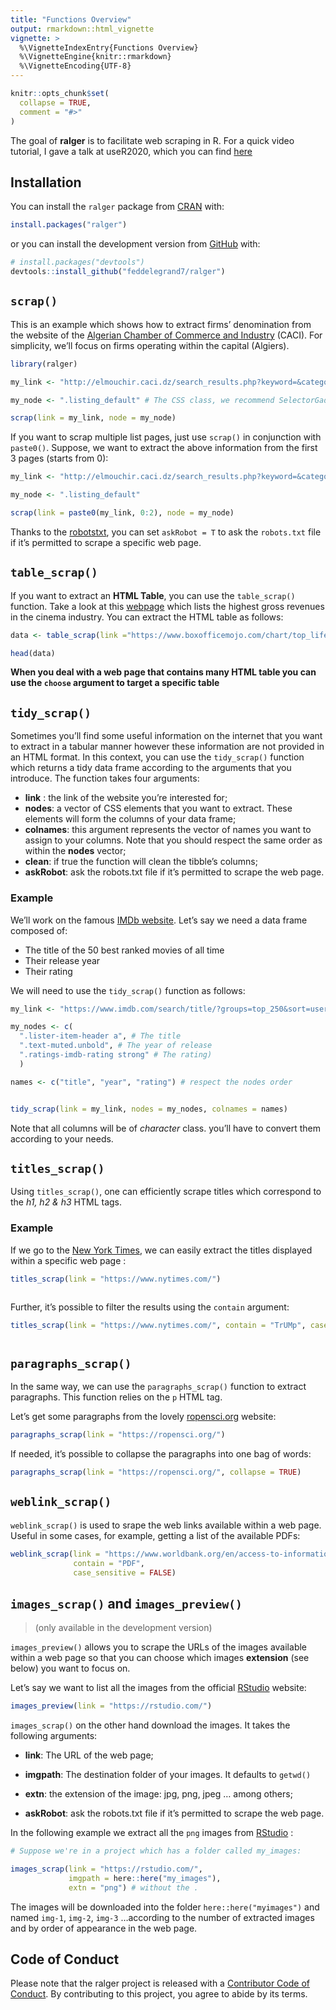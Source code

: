 ```yaml
---
title: "Functions Overview"
output: rmarkdown::html_vignette
vignette: >
  %\VignetteIndexEntry{Functions Overview}
  %\VignetteEngine{knitr::rmarkdown}
  %\VignetteEncoding{UTF-8}
---
```


```r
knitr::opts_chunk$set(
  collapse = TRUE,
  comment = "#>"
)
```


The goal of **ralger** is to facilitate web scraping in R. For a quick video tutorial, I gave a talk at useR2020, which you can find [here](https://www.youtube.com/watch?v=OHi6E8jegQg) 

## Installation

You can install the `ralger` package from [CRAN](https://cran.r-project.org/) with:

```r
install.packages("ralger")

```

or you can install the development version from [GitHub](https://github.com/) with:

``` r
# install.packages("devtools")
devtools::install_github("feddelegrand7/ralger")
```
## `scrap()`

This is an example which shows how to extract firms' denomination from the website of the [Algerian Chamber of Commerce and Industry](http://elmouchir.caci.dz) (CACI). For simplicity, we'll focus on firms operating within the capital (Algiers). 

```r
library(ralger)

my_link <- "http://elmouchir.caci.dz/search_results.php?keyword=&category=&location=Alger&submit=Trouver"

my_node <- ".listing_default" # The CSS class, we recommend SelectorGadget

scrap(link = my_link, node = my_node)


```

If you want to scrap multiple list pages, just use `scrap()` in conjunction with `paste0()`. Suppose, we want to extract the above information from the first 3 pages (starts from 0): 

```r
my_link <- "http://elmouchir.caci.dz/search_results.php?keyword=&category=&location=Alger&submit=Trouver&page=" 

my_node <- ".listing_default"

scrap(link = paste0(my_link, 0:2), node = my_node)

```

Thanks to the [robotstxt](https://github.com/ropensci/robotstxt), you can set `askRobot = T` to ask the `robots.txt` file if it's permitted to scrape a specific web page.  


## `table_scrap()`

If you want to extract an __HTML Table__, you can use the `table_scrap()` function. Take a look at this [webpage](https://www.boxofficemojo.com/chart/top_lifetime_gross/?area=XWW) which lists the highest gross revenues in the cinema industry. You can extract the HTML table as follows: 

```r


data <- table_scrap(link ="https://www.boxofficemojo.com/chart/top_lifetime_gross/?area=XWW")

head(data)


```

__When you deal with a web page that contains many HTML table you can use the `choose` argument to target a specific table__


## `tidy_scrap()`

Sometimes you'll find some useful information on the internet that you want to extract in a tabular manner however these information are not provided in an HTML format. In this context, you can use the `tidy_scrap()` function which returns a tidy data frame according to the arguments that you introduce. The function takes four arguments:

- **link** : the link of the website you're interested for;
- **nodes**: a vector of CSS elements that you want to extract. These elements will form the columns of your data frame;
- **colnames**: this argument represents the vector of names you want to assign to your columns. Note that you should respect the same order as within the **nodes** vector;
- **clean**: if true the function will clean the tibble's columns;
- **askRobot**: ask the robots.txt file if it's permitted to scrape the web page. 

### Example

We'll work on the famous [IMDb website](https://www.imdb.com/). Let's say we need a data frame composed of:

- The title of the 50 best ranked movies of all time
- Their release year
- Their rating

We will need to use the `tidy_scrap()` function as follows: 

```r

my_link <- "https://www.imdb.com/search/title/?groups=top_250&sort=user_rating"

my_nodes <- c(
  ".lister-item-header a", # The title 
  ".text-muted.unbold", # The year of release 
  ".ratings-imdb-rating strong" # The rating)
  )

names <- c("title", "year", "rating") # respect the nodes order


tidy_scrap(link = my_link, nodes = my_nodes, colnames = names)


```

Note that all columns will be of *character* class. you'll have to convert them according to your needs. 



## `titles_scrap()`

Using `titles_scrap()`, one can efficiently scrape titles which correspond to the _h1, h2 & h3_ HTML tags. 



### Example 

If we go to the [New York Times](https://www.nytimes.com/), we can easily extract the titles displayed within a specific web page : 


```r


titles_scrap(link = "https://www.nytimes.com/")



```

Further, it's possible to filter the results using the `contain` argument: 


```r

titles_scrap(link = "https://www.nytimes.com/", contain = "TrUMp", case_sensitive = FALSE)



```


## `paragraphs_scrap()`


In the same way, we can use the `paragraphs_scrap()` function to extract paragraphs. This function relies on the `p` HTML tag.  

Let's get some paragraphs from the lovely [ropensci.org](https://ropensci.org/) website: 


```r

paragraphs_scrap(link = "https://ropensci.org/")

```

If needed, it's possible to collapse the paragraphs into one bag of words: 


```r

paragraphs_scrap(link = "https://ropensci.org/", collapse = TRUE)

```


## `weblink_scrap()`

`weblink_scrap()` is used to srape the web links available within a web page. Useful in some cases, for example, getting a list of the available PDFs: 


```r

weblink_scrap(link = "https://www.worldbank.org/en/access-to-information/reports/", 
              contain = "PDF", 
              case_sensitive = FALSE)


```

## `images_scrap() ` and `images_preview()` 

> (only available in the development version)

`images_preview()` allows you to scrape the URLs of the images available within a web page so that you can choose which images __extension__ (see below) you want to focus on.

Let's say we want to list all the images from the official [RStudio](https://rstudio.com/) website: 


```r

images_preview(link = "https://rstudio.com/")

```

`images_scrap()` on the other hand download the images. It takes the following arguments: 

+ **link**: The URL of the web page; 

+ **imgpath**: The destination folder of your images. It defaults to `getwd()`

+ **extn**: the extension of the image: jpg, png, jpeg ... among others; 

+ **askRobot**: ask the robots.txt file if it's permitted to scrape the web page. 


In the following example we extract all the `png` images from [RStudio](https://rstudio.com/)  : 


```r

# Suppose we're in a project which has a folder called my_images: 

images_scrap(link = "https://rstudio.com/", 
             imgpath = here::here("my_images"), 
             extn = "png") # without the .

```

The images will be downloaded into the folder `here::here("myimages")` and named `img-1`, `img-2`, `img-3` ...according to the number of extracted images and by order of appearance in the web page. 




## Code of Conduct

Please note that the ralger project is released with a [Contributor Code of Conduct](https://contributor-covenant.org/version/2/0/CODE_OF_CONDUCT.html). By contributing to this project, you agree to abide by its terms.


